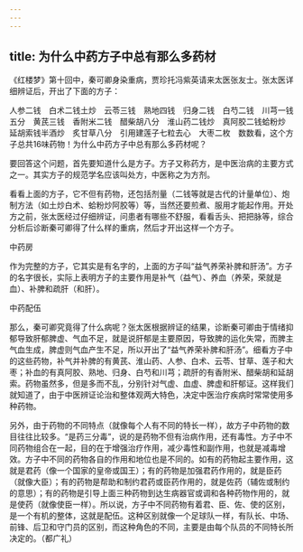 ```yaml
---
---
---
```

title: 为什么中药方子中总有那么多药材
---




《红楼梦》第十回中，秦可卿身染重病，贾珍托冯紫英请来太医张友士。张太医详细辨证后，开出了下面的方子：

人参二钱　白术二钱土炒　云苓三钱　熟地四钱　归身二钱　白芍二钱　川芎一钱五分　黄芪三钱　香附米二钱　醋柴胡八分　淮山药二钱炒　真阿胶二钱蛤粉炒　延胡索钱半酒炒　炙甘草八分　引用建莲子七粒去心　大枣二枚　数数看，这个方子总共16味药物！为什么中药方子中总有那么多药材呢？

要回答这个问题，首先要知道什么是方子。方子又称药方，是中医治病的主要方式之一。其实方子的规范学名应该叫处方，中医称之为方剂。

看看上面的方子，它不但有药物，还包括剂量（二钱等就是古代的计量单位）、炮制方法（如土炒白术、蛤粉炒阿胶等）等，当然还要煎煮、服用才能起作用。开处方之前，张太医经过仔细辨证，问患者有哪些不舒服，看看舌头、把把脉等，综合分析后诊断秦可卿得了什么样的重病，然后才开出这样一个方子。

中药房



作为完整的方子，它其实是有名字的，上面的方子叫“益气养荣补脾和肝汤”。方子的名字很长，实际上表明方子的主要作用是补气（益气）、养血（养荣，荣就是血）、补脾和疏肝（和肝）。

中药配伍



那么，秦可卿究竟得了什么病呢？张太医根据辨证的结果，诊断秦可卿由于情绪抑郁导致肝郁脾虚、气血不足，就是说肝郁是主要原因，导致脾的运化失常，而脾主气血生成，脾虚则气血产生不足，所以开出了“益气养荣补脾和肝汤”。细看方子中的这些药物，补气并补脾的有黄芪、淮山药、人参、白术、云苓、甘草、莲子和大枣；补血的有真阿胶、熟地、归身、白芍和川芎；疏肝的有香附米、醋柴胡和延胡索。药物虽然多，但是多而不乱，分别针对气虚、血虚、脾虚和肝郁证。这样我们就知道了，由于中医辨证论治和整体观两大特色，决定中医治疗疾病时常常使用多种药物。

另外，由于药物的不同特点（就像每个人有不同的特长一样），故方子中药物的数目往往比较多。“是药三分毒”，说的是药物不但有治病作用，还有毒性。方子中不同药物组合在一起，目的在于增强治疗作用，减少毒性和副作用，也就是减毒增效。方子中不同的药物各自的作用和地位也是不同的。如有的药物起主要作用，这就是君药（像一个国家的皇帝或国王）；有的药物是加强君药作用的，就是臣药（就像大臣）；有的药物是帮助和制约君药或臣药作用的，就是佐药（辅佐或制约的意思）；有的药物是引导上面三种药物到达生病器官或调和各种药物作用的，就是使药（就像使臣一样）。所以说，方子中不同药物有着君、臣、佐、使的区别，是一个有机的整体，这就是配伍。这种区别就像一个足球队一样，有队长、中场、前锋、后卫和守门员的区别，而这种角色的不同，主要是由每个队员的不同特长所决定的。（都广礼）